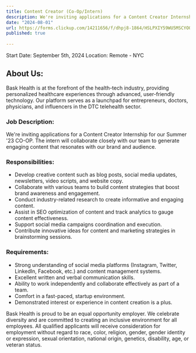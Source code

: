 ```yaml
---
title: Content Creator (Co-Op/Intern)
description: We're inviting applications for a Content Creator Internship for our Fall '24 CO-OP. The intern will collaborate closely with our team to generate engaging content that resonates with our brand and audience.
date: "2024-08-01"
url: https://forms.clickup.com/14211656/f/dhpj8-1864/HSLPXIY59WU5MSCYOO
published: true
  
---
```


Start Date: September 5th, 2024
Location: Remote - NYC


## About Us:


Bask Health is at the forefront of the health-tech industry, providing personalized healthcare experiences through advanced, user-friendly technology. Our platform serves as a launchpad for entrepreneurs, doctors, physicians, and influencers in the DTC telehealth sector.


### Job Description:


We're inviting applications for a Content Creator Internship for our Summer '23 CO-OP. The intern will collaborate closely with our team to generate engaging content that resonates with our brand and audience.


### Responsibilities:


- Develop creative content such as blog posts, social media updates, newsletters, video scripts, and website copy.
- Collaborate with various teams to build content strategies that boost brand awareness and engagement.
- Conduct industry-related research to create informative and engaging content.
- Assist in SEO optimization of content and track analytics to gauge content effectiveness.
- Support social media campaigns coordination and execution.
- Contribute innovative ideas for content and marketing strategies in brainstorming sessions.


### Requirements:


- Strong understanding of social media platforms (Instagram, Twitter, LinkedIn, Facebook, etc.) and content management systems.
- Excellent written and verbal communication skills.
- Ability to work independently and collaborate effectively as part of a team.
- Comfort in a fast-paced, startup environment.
- Demonstrated interest or experience in content creation is a plus.


Bask Health is proud to be an equal opportunity employer. We celebrate diversity and are committed to creating an inclusive environment for all employees. All qualified applicants will receive consideration for employment without regard to race, color, religion, gender, gender identity or expression, sexual orientation, national origin, genetics, disability, age, or veteran status.
